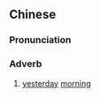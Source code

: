 ==Chinese==
{{zh-forms}}

===Pronunciation===
{{zh-pron
|m=zuózǎo
|c=zok6 zou2
|cat=adv
}}

===Adverb===
{{zh-adv}}

# [[yesterday]] [[morning]]

{{zh-cat|Time}}